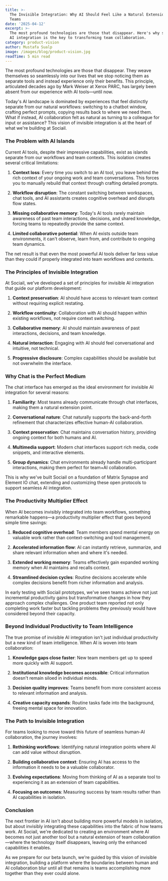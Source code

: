```yaml
---
title: >-
  The Invisible Integration: Why AI Should Feel Like a Natural Extension of
  Teams
date: '2025-04-12'
excerpt: >-
  The most profound technologies are those that disappear. Here's why seamless
  AI integration is the key to transforming team collaboration.
category: product-vision
author: Mustafa Sualp
image: /images/blog/product-vision.jpg
readTime: 5 min read
---
```


The most profound technologies are those that disappear. They weave themselves so seamlessly into our lives that we stop noticing them as separate tools and instead experience only their benefits. This principle, articulated decades ago by Mark Weiser at Xerox PARC, has largely been absent from our experience with AI tools—until now.

Today's AI landscape is dominated by experiences that feel distinctly separate from our natural workflows: switching to a chatbot window, crafting perfect prompts, copying results back to where we need them. What if instead, AI collaboration felt as natural as turning to a colleague for input or assistance? This vision of invisible integration is at the heart of what we're building at Sociail.

### The Problem with AI Islands
Current AI tools, despite their impressive capabilities, exist as islands separate from our workflows and team contexts. This isolation creates several critical limitations:

1. **Context loss**: Every time you switch to an AI tool, you leave behind the rich context of your ongoing work and team conversations. This forces you to manually rebuild that context through crafting detailed prompts.

2. **Workflow disruption**: The constant switching between workspaces, chat tools, and AI assistants creates cognitive overhead and disrupts flow states.

3. **Missing collaborative memory**: Today's AI tools rarely maintain awareness of past team interactions, decisions, and shared knowledge, forcing teams to repeatedly provide the same context.

4. **Limited collaborative potential**: When AI exists outside team environments, it can't observe, learn from, and contribute to ongoing team dynamics.

The net result is that even the most powerful AI tools deliver far less value than they could if properly integrated into team workflows and contexts.

### The Principles of Invisible Integration
At Sociail, we've developed a set of principles for invisible AI integration that guide our platform development:

1. **Context preservation**: AI should have access to relevant team context without requiring explicit restating.

2. **Workflow continuity**: Collaboration with AI should happen within existing workflows, not require context switching.

3. **Collaborative memory**: AI should maintain awareness of past interactions, decisions, and team knowledge.

4. **Natural interaction**: Engaging with AI should feel conversational and intuitive, not technical.

5. **Progressive disclosure**: Complex capabilities should be available but not overwhelm the interface.

### Why Chat is the Perfect Medium
The chat interface has emerged as the ideal environment for invisible AI integration for several reasons:

1. **Familiarity**: Most teams already communicate through chat interfaces, making them a natural extension point.

2. **Conversational nature**: Chat naturally supports the back-and-forth refinement that characterizes effective human-AI collaboration.

3. **Context preservation**: Chat maintains conversation history, providing ongoing context for both humans and AI.

4. **Multimedia support**: Modern chat interfaces support rich media, code snippets, and interactive elements.

5. **Group dynamics**: Chat environments already handle multi-participant interactions, making them perfect for team+AI collaboration.

This is why we've built Sociail on a foundation of Matrix Synapse and Element IO chat, extending and customizing these open protocols to support seamless AI integration.

### The Productivity Multiplier Effect
When AI becomes invisibly integrated into team workflows, something remarkable happens—a productivity multiplier effect that goes beyond simple time savings:

1. **Reduced cognitive overhead**: Team members spend mental energy on valuable work rather than context-switching and tool management.

2. **Accelerated information flow**: AI can instantly retrieve, summarize, and share relevant information when and where it's needed.

3. **Extended working memory**: Teams effectively gain expanded working memory when AI maintains and recalls context.

4. **Streamlined decision cycles**: Routine decisions accelerate while complex decisions benefit from richer information and analysis.

In early testing with Sociail prototypes, we've seen teams achieve not just incremental productivity gains but transformative changes in how they approach complex challenges. One product team reported not only completing work faster but tackling problems they previously would have considered beyond their capacity.

### Beyond Individual Productivity to Team Intelligence
The true promise of invisible AI integration isn't just individual productivity but a new kind of team intelligence. When AI is woven into team collaboration:

1. **Knowledge gaps close faster**: New team members get up to speed more quickly with AI support.

2. **Institutional knowledge becomes accessible**: Critical information doesn't remain siloed in individual minds.

3. **Decision quality improves**: Teams benefit from more consistent access to relevant information and analysis.

4. **Creative capacity expands**: Routine tasks fade into the background, freeing mental space for innovation.

### The Path to Invisible Integration
For teams looking to move toward this future of seamless human-AI collaboration, the journey involves:

1. **Rethinking workflows**: Identifying natural integration points where AI can add value without disruption.

2. **Building collaborative context**: Ensuring AI has access to the information it needs to be a valuable collaborator.

3. **Evolving expectations**: Moving from thinking of AI as a separate tool to experiencing it as an extension of team capabilities.

4. **Focusing on outcomes**: Measuring success by team results rather than AI capabilities in isolation.

### Conclusion
The next frontier in AI isn't about building more powerful models in isolation, but about invisibly integrating these capabilities into the fabric of how teams work. At Sociail, we're dedicated to creating an environment where AI becomes not just another tool but a natural extension of team collaboration—where the technology itself disappears, leaving only the enhanced capabilities it enables.

As we prepare for our beta launch, we're guided by this vision of invisible integration, building a platform where the boundaries between human and AI collaboration blur until all that remains is teams accomplishing more together than they ever could alone.
